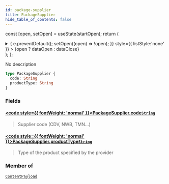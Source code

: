 ```yaml
---
id: package-supplier
title: PackageSupplier
hide_table_of_contents: false
---
```






const [open, setOpen] = useState(startOpen);
return (
<details {...(open ? { open: true } : {})} className="details" style={{ border:'none', boxShadow:'none', background:'var(--ifm-background-color)' }}>
<summary
onClick={(e) => {
e.preventDefault();
setOpen((open) => !open);
}}
style={{ listStyle:'none' }} >
{open ? dataOpen : dataClose}
</summary>
{open && children}
</details>
);
};

No description

```graphql
type PackageSupplier {
  code: String
  productType: String
}
```

### Fields

#### [<code style={{ fontWeight: 'normal' }}>PackageSupplier.<b>code</b></code>](#)<Bullet />[`String`](/api/scalars/string) <Badge class="badge badge--secondary" text="scalar"/>

> Supplier code (CDV, NWB, TMN...)

#### [<code style={{ fontWeight: 'normal' }}>PackageSupplier.<b>productType</b></code>](#)<Bullet />[`String`](/api/scalars/string) <Badge class="badge badge--secondary" text="scalar"/>

> Type of the product specified by the provider

### Member of

[`ContentPayload`](/api/objects/content-payload) <Badge class="badge badge--secondary" text="object"/>
